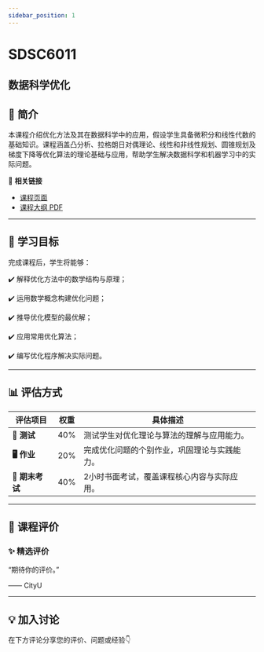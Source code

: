 ```yaml
---
sidebar_position: 1
---
```


# SDSC6011
## 数据科学优化

## **📘 简介**
本课程介绍优化方法及其在数据科学中的应用，假设学生具备微积分和线性代数的基础知识。课程涵盖凸分析、拉格朗日对偶理论、线性和非线性规划、圆锥规划及梯度下降等优化算法的理论基础与应用，帮助学生解决数据科学和机器学习中的实际问题。

🔗 **相关链接**
- [课程页面](https://www.cityu.edu.hk/catalogue/pg/202425/course/SDSC6011.htm)
- [课程大纲 PDF](https://www.cityu.edu.hk/catalogue/pg/202425/course/SDSC6011.pdf)

---

## **🎯 学习目标**

完成课程后，学生将能够：

✔️ 解释优化方法中的数学结构与原理；

✔️ 运用数学概念构建优化问题；

✔️ 推导优化模型的最优解；

✔️ 应用常用优化算法；

✔️ 编写优化程序解决实际问题。

---

## **📊 评估方式**

| **评估项目**          | **权重** | **具体描述**                                                                                       |
|----------------------|---------|---------------------------------------------------------------------------------------------------|
| **📄 测试**            | 40%     | 测试学生对优化理论与算法的理解与应用能力。                                                          |
| **🖥️ 作业**           | 20%     | 完成优化问题的个别作业，巩固理论与实践能力。                                                        |
| **📄 期末考试**        | 40%     | 2小时书面考试，覆盖课程核心内容与实际应用。                                                          |

---

## **💬 课程评价**

### ✨ **精选评价**
<div className={commentStyles.commentBox}>
    <p className={commentStyles.commentText}>
        “期待你的评价。”
    </p>
    <p className={commentStyles.commentAuthor}>—— CityU</p>
</div>

---


## **💡 加入讨论**

在下方评论分享您的评价、问题或经验👇
<Utterances />